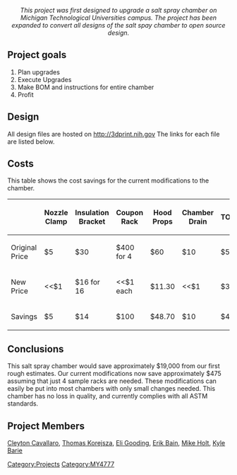 <!-- Comments that appear only in the edit view are formatted like this. -->
<!-- These comments are offered as an aid as you get started. Remove as you wish. -->
<!-- next line is the code for inserting an image; delete if you don't have an image yet -->

<center>''This project was first designed to upgrade a salt spray chamber on Michigan Technological Universities campus. The project has been expanded to convert all designs of the salt spay chamber to open source design. ''</center>

== Project goals ==

# Plan upgrades
# Execute Upgrades
# Make BOM and instructions for entire chamber
# Profit

== Design ==

All design files are hosted on http://3dprint.nih.gov
The links for each file are listed below.

{{Gallery
|width=180
|height=135
|title= Salt Spray Chamber Upgrade
|lines=5
|Image:Nozzle_clamp.PNG|[http://3dprint.nih.gov/discover/3dpx-002137 Nozzle Clamp]
|Image:Insulation_bracket.PNG|[http://3dprint.nih.gov/discover/3DPX-002169 Insulation Bracket]
|Image:Coupon_rack.PNG|[http://3dprint.nih.gov/discover/3dpx-002139 Coupon Rack]
|Image:Hood_prop.PNG|[http://3dprint.nih.gov/discover/3dpx-002150 Hood Props]
|Image:Chamber_drain.png|[http://3dprint.nih.gov/discover/3DPX-002161 Chamber Drain]
}}

{{Gallery
|width=180
|height=135
|title= Before and After
|lines=2
|Image:Before_chamber.jpg|Before
|Image:After_chamber.jpg|After
}}

{{Gallery
|width=180
|height=135
|title= Insulation Clamp
|lines=3
|Image:Insulation_bracket_1.jpg|Side View
|Image:Insulation_bracket_2.jpg|Front View
|Image:Bracket_clamping.jpg|In Use
}}

{{Gallery
|width=180
|height=135
|title= Hood Prop
|lines=1
|Image:Hood_prop_1.jpg|Printed Hood Prop
}}

{{Gallery
|width=180
|height=135
|title= Drain Images
|lines=2
|Image:Drain_1.JPG|Drain in Chamber
|Image:Drain_2.JPG|Secondary Angle
}}

{{Gallery
|width=180
|height=135
|title= Nozzle Images
|lines=1
|Image:Nozzle_clamp_1.jpg|Nozzle with Clamp
}}

{{Gallery
|width=180
|height=135
|title= Sample Holder
|lines=1
|Image:Sample_holder_1.jpg|Holder in Use
}}

== Costs ==

This table shows the cost savings for the current modifications to the chamber.
{| class="wikitable"
|-
! 
! Nozzle Clamp
! Insulation Bracket
! Coupon Rack
! Hood Props
! Chamber Drain
! TOTAL
|-
! Original Price
| $5
| $30
| $400 for 4
| $60
| $10
| $505
|-
! New Price
| <<$1
| $16 for 16
| <<$1 each
| $11.30
| <<$1
| $33
|-
! Savings
| $5
| $14
| $100
| $48.70
| $10
! $472
|}

== Conclusions ==

This salt spray chamber would save approximately $19,000 from our first rough estimates. Our current modifications now save approximately $475 assuming that just 4 sample racks are needed. These modifications can easily be put into most chambers with only small changes needed. This chamber has no loss in quality, and currently complies with all ASTM standards.

== Project Members ==

[[User:Cleyton|Cleyton Cavallaro]],
[[User:Thomas_Korejsza|Thomas Korejsza]],
[[User:Eli_Gooding|Eli Gooding]],
[[User:Erik_Bain|Erik Bain]],
[[User:mdholt|Mike Holt]],
[[User:klbarie|Kyle Barie]]

<!-- Don't change the next line unless you intend to change the categorization -->
<!-- Do add additional, appropriate categories.  See http://www.appropedia.org/Appropedia:CategoryTree for ideas. -->


[[Category:Projects]]
[[Category:MY4777]]